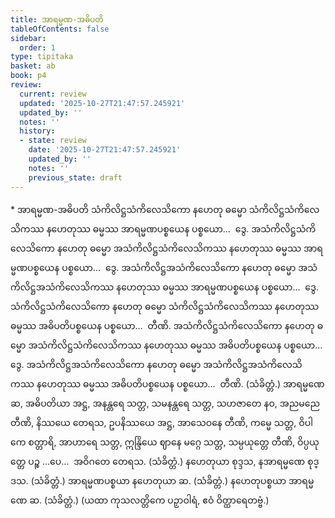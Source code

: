 ```yaml
---
title: အာရမ္မဏ-အဓိပတိ
tableOfContents: false
sidebar:
  order: 1
type: tipitaka
basket: ab
book: p4
review:
  current: review
  updated: '2025-10-27T21:47:57.245921'
  updated_by: ''
  notes: ''
  history:
  - state: review
    date: '2025-10-27T21:47:57.245921'
    updated_by: ''
    notes: ''
    previous_state: draft
---
```



<ReviewStatus review={frontmatter.review} showDetails={true} />

<HypothesisAnnotation frontmatter={frontmatter} />

<DynamicBreadcrumb />

<Paragraph type="center" book="p4">
* အာရမ္မဏ-အဓိပတိ
</Paragraph>

<Division number="75" book="p4" e="ch" v="39" p="491">

<Paragraph number="243" book="p4">
သံကိလိဋ္ဌသံကိလေသိကော နဟေတု ဓမ္မော သံကိလိဋ္ဌသံကိလေသိကဿ နဟေတုဿ ဓမ္မဿ အာရမ္မဏပစ္စယေန ပစ္စယော…  ဒွေ.
</Paragraph>

<Paragraph number="244" book="p4">
အသံကိလိဋ္ဌသံကိလေသိကော နဟေတု ဓမ္မော အသံကိလိဋ္ဌသံကိလေသိကဿ နဟေတုဿ ဓမ္မဿ အာရမ္မဏပစ္စယေန ပစ္စယော…  ဒွေ.
</Paragraph>

<Paragraph number="245" book="p4">
အသံကိလိဋ္ဌအသံကိလေသိကော နဟေတု ဓမ္မော အသံကိလိဋ္ဌအသံကိလေသိကဿ နဟေတုဿ ဓမ္မဿ အာရမ္မဏပစ္စယေန ပစ္စယော…  ဒွေ.
</Paragraph>

</Division>
<Division number="76" book="p4" e="ch" v="39" p="491">

<Paragraph number="246" book="p4">
သံကိလိဋ္ဌသံကိလေသိကော နဟေတု ဓမ္မော သံကိလိဋ္ဌသံကိလေသိကဿ နဟေတုဿ ဓမ္မဿ အဓိပတိပစ္စယေန ပစ္စယော…  တီဏိ.
</Paragraph>

<Paragraph number="247" book="p4">
အသံကိလိဋ္ဌသံကိလေသိကော နဟေတု ဓမ္မော အသံကိလိဋ္ဌသံကိလေသိကဿ နဟေတုဿ ဓမ္မဿ အဓိပတိပစ္စယေန ပစ္စယော…  ဒွေ.
</Paragraph>

<Paragraph number="248" book="p4">
အသံကိလိဋ္ဌအသံကိလေသိကော နဟေတု ဓမ္မော အသံကိလိဋ္ဌအသံကိလေသိကဿ နဟေတုဿ ဓမ္မဿ အဓိပတိပစ္စယေန ပစ္စယော…  တီဏိ. (သံခိတ္တံ.)
</Paragraph>

</Division>
<Division number="77" book="p4" e="ch" v="39" p="491">

<Paragraph number="249" book="p4">
အာရမ္မဏေ ဆ, အဓိပတိယာ အဋ္ဌ, အနန္တရေ သတ္တ, သမနန္တရေ သတ္တ, သဟဇာတေ နဝ, အညမညေ တီဏိ, နိဿယေ တေရသ, ဥပနိဿယေ အဋ္ဌ, အာသေဝနေ တီဏိ, ကမ္မေ သတ္တ, ဝိပါကေ စတ္တာရိ, အာဟာရေ သတ္တ, ဣန္ဒြိယေ ဈာနေ မဂ္ဂေ သတ္တ, သမ္ပယုတ္တေ တီဏိ, ဝိပ္ပယုတ္တေ ပဉ္စ …ပေ…  အဝိဂတေ တေရသ. (သံခိတ္တံ.)
</Paragraph>

<Paragraph number="250" book="p4">
နဟေတုယာ စုဒ္ဒသ, နအာရမ္မဏေ စုဒ္ဒသ. (သံခိတ္တံ.)
</Paragraph>

<Paragraph number="251" book="p4">
အာရမ္မဏပစ္စယာ နဟေတုယာ ဆ. (သံခိတ္တံ.)
</Paragraph>

<Paragraph number="252" book="p4">
နဟေတုပစ္စယာ အာရမ္မဏေ ဆ. (သံခိတ္တံ.)
</Paragraph>

<Paragraph number="253" book="p4">
(ယထာ ကုသလတ္တိကေ ပဉှာဝါရံ, ဧဝံ ဝိတ္ထာရေတဗ္ဗံ.)
</Paragraph>
</Division>